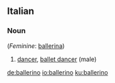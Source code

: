 ==Italian==

===Noun===
{{it-noun|ballerin|m|o|i}} (''Feminine'': [[ballerina#Italian|ballerina]])

# [[dancer]], [[ballet dancer]] (male)

[[de:ballerino]]
[[io:ballerino]]
[[ku:ballerino]]